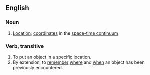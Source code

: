 ==English==

===Noun===

#[[Location]]; [[coordinate]]s in the [[w:space-time continuum|space-time continuum]]

===Verb, transitive===

# To put an object in a specific location. 
# By extension, to [[remember]] [[where]] and [[when]] an object has been previously encountered.